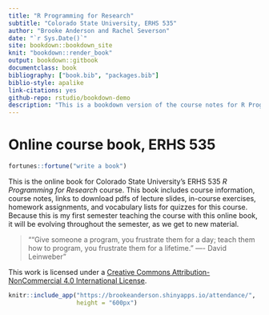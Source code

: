 ```yaml
--- 
title: "R Programming for Research"
subtitle: "Colorado State University, ERHS 535"
author: "Brooke Anderson and Rachel Severson"
date: "`r Sys.Date()`"
site: bookdown::bookdown_site
knit: "bookdown::render_book"
output: bookdown::gitbook
documentclass: book
bibliography: ["book.bib", "packages.bib"]
biblio-style: apalike
link-citations: yes
github-repo: rstudio/bookdown-demo
description: "This is a bookdown version of the course notes for R Programming for Research, Colorado State University, Fall 2016."
---
```


# Online course book, ERHS 535 {-}

```r
fortunes::fortune("write a book")
```

This is the online book for Colorado State University's ERHS 535 *R Programming for Research* course. This book includes course information, course notes, links to download pdfs of lecture slides, in-course exercises, homework assignments, and vocabulary lists for quizzes for this course. Because this is my first semester teaching the course with this online book, it will be evolving throughout the semester, as we get to new material. 

> "“Give someone a program, you frustrate them for a day; teach them how to program, you frustrate them for a lifetime.” —- David Leinweber"

This work is licensed under a [Creative Commons Attribution-NonCommercial 4.0 International License](https://creativecommons.org/licenses/by-nc/4.0/).

```r
knitr::include_app("https://brookeanderson.shinyapps.io/attendance/",
                   height = "600px")
```


